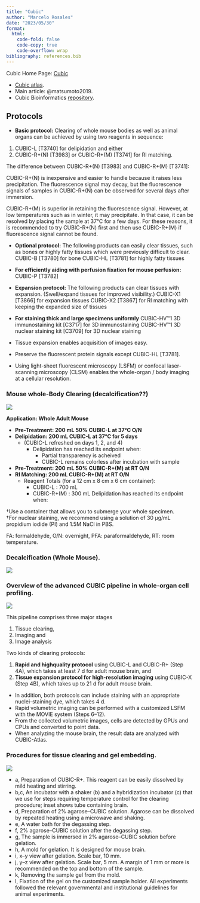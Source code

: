 ```yaml
---
title: "Cubic"
author: "Marcelo Rosales"
date: "2023/05/30"
format: 
  html: 
    code-fold: false
    code-copy: true
    code-overflow: wrap
bibliography: references.bib
---
```


Cubic Home Page: [Cubic](https://www.cubicstars.com/){target="_blank"}

-   [Cubic atlas](http://cubic-atlas.riken.jp/){target-_blank=""}.
-   Main article: @matsumoto2019.
-   Cubic Bioinformatics [repository](https://github.com/lsb-riken/CUBIC-informatics){target="_blank"}.

## Protocols

-   **Basic protocol:** Clearing of whole mouse bodies as well as animal organs can be achieved by using two reagents in sequence:

1.  CUBIC-L \[T3740\] for delipidation and either
2.  CUBIC-R+(N) \[T3983\] or CUBIC-R+(M) \[T3741\] for RI matching.

The difference between CUBIC-R+(N) \[T3983\] and CUBIC-R+(M) \[T3741\]:

CUBIC-R+(N) is inexpensive and easier to handle because it raises less precipitation. The fluorescence signal may decay, but the fluorescence signals of samples in CUBIC-R+(N) can be observed for several days after immersion.

CUBIC-R+(M) is superior in retaining the fluorescence signal. However, at low temperatures such as in winter, it may precipitate. In that case, it can be resolved by placing the sample at 37°C for a few days. For these reasons, it is recommended to try CUBIC-R+(N) first and then use CUBIC-R+(M) if fluorescence signal cannot be found.

-   **Optional protocol:** The following products can easily clear tissues, such as bones or highly fatty tissues which were previously difficult to clear. CUBIC-B \[T3780\] for bone CUBIC-HL \[T3781\] for highly fatty tissues

-   **For efficiently aiding with perfusion fixation for mouse perfusion:** CUBIC-P \[T3782\]

-   **Expansion protocol:** The following products can clear tissues with expansion. (Swell/expand tissues for improved visibility.) CUBIC-X1 \[T3866\] for expansion tissues CUBIC-X2 \[T3867\] for RI matching with keeping the expanded size of tissues

-   **For staining thick and large specimens uniformly** CUBIC-HV™1 3D immunostaining kit \[C3717\] for 3D immunostaining CUBIC-HV™1 3D nuclear staining kit \[C3709\] for 3D nuclear staining

-   Tissue expansion enables acquisition of images easy.

-   Preserve the fluorescent protein signals except CUBIC-HL \[T3781\].

-   Using light-sheet fluorescent microscopy (LSFM) or confocal laser-scanning microscopy (CLSM) enables the whole-organ / body imaging at a cellular resolution.

### Mouse whole-Body Clearing (decalcification??)

![](images/mouse_wholebody_cleraing_img.png)

**Application: Whole Adult Mouse**

-   **Pre-Treatment: 200 mL 50% CUBIC-L at 37°C O/N**
-   **Delipidation: 200 mL CUBIC-L at 37°C for 5 days**
    -   (CUBIC-L refreshed on days 1, 2, and 4)
        -   Delipidation has reached its endpoint when:
            -   Partial transparency is acheived
            -   CUBIC-L remains colorless after incubation with sample
-   **Pre-Treatment: 200 mL 50% CUBIC-R+(M) at RT O/N**
-   **RI Matching: 200 mL CUBIC-R+(M) at RT O/N**
    -   Reagent Totals (for a 12 cm x 8 cm x 6 cm container):
        -   CUBIC-L : 700 mL
        -   CUBIC-R+(M) : 300 mL Delipidation has reached its endpoint when:

†Use a container that allows you to submerge your whole specimen.\
†For nuclear staining, we recommend using a solution of 30 μg/mL propidium iodide (PI) and 1.5M NaCl in PBS.

FA: formaldehyde, O/N: overnight, PFA: paraformaldehyde, RT: room temperature.

### Decalcification (Whole Mouse).

![](images/Decalcification_wholeMouse_img.png)

### Overview of the advanced CUBIC pipeline in whole-organ cell profiling.

![](images/Cubic_workflow-01.png)

This pipeline comprises three major stages

1.  Tissue clearing,
2.  Imaging and
3.  Image analysis

Two kinds of clearing protocols:

1.  **Rapid and highquality protocol** using CUBIC-L and CUBIC-R+ (Step 4A), which takes at least 7 d for adult mouse brain, and
2.  **Tissue expansion protocol for high-resolution imaging** using CUBIC-X (Step 4B), which takes up to 21 d for adult mouse brain.

-   In addition, both protocols can include staining with an appropriate nuclei-staining dye, which takes 4 d.
-   Rapid volumetric imaging can be performed with a customized LSFM with the MOVIE system (Steps 6--12).
-   From the collected volumetric images, cells are detected by GPUs and CPUs and converted to point data.
-   When analyzing the mouse brain, the result data are analyzed with CUBIC-Atlas.

### Procedures for tissue clearing and gel embedding.

![](images/Cubic_workflow-02.png)

-   a, Preparation of CUBIC-R+. This reagent can be easily dissolved by mild heating and stirring.
-   b,c, An incubator with a shaker (b) and a hybridization incubator (c) that we use for steps requiring temperature control for the clearing procedure; inset shows tube containing brain.
-   d, Preparation of 2% agarose--CUBIC solution. Agarose can be dissolved by repeated heating using a microwave and shaking.
-   e, A water bath for the degassing step.
-   f, 2% agarose--CUBIC solution after the degassing step.
-   g, The sample is immersed in 2% agarose--CUBIC solution before gelation.
-   h, A mold for gelation. It is designed for mouse brain.
-   i, x--y view after gelation. Scale bar, 10 mm.
-   j, y--z view after gelation. Scale bar, 5 mm. A margin of 1 mm or more is recommended on the top and bottom of the sample.
-   k, Removing the sample gel from the mold.
-   l, Fixation of the gel on the customized sample holder. All experiments followed the relevant governmental and institutional guidelines for animal experiments.
